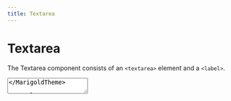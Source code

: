 ```yaml
---
title: Textarea
---
```



# Textarea

The Textarea component consists of an `<textarea>` element and a `<label>`.

<MarigoldTheme>
  <Textarea
    label="Textarea One"
    htmlFor="textareaOne"
    placeholder="Place your text here.."
  />
</MarigoldTheme>

```tsx onlyCode
import { Textarea } from '@marigold/components';
```

<FigmaLink
  to={
    'https://www.figma.com/file/DFKyTGHAoDxOsUBPszLLxP/%F0%9F%8F%B5%EF%B8%8FMarigold?node-id=454%3A1'
  }
/>

## Props

| Property                  | Type      | Default     |
| :------------------------ | :-------- | :---------- |
| `variant` (optional)      | `string`  | `__default` |
| `label`                   | `string`  |             |
| `htmlFor`                 | `string`  |             |
| `error` (optional)        | `boolean` |             |
| `errorMessage` (optional) | `string`  |             |
| `required` (optional)     | `boolean` |             |

## Examples

Default Textarea

```tsx expandCode
<Textarea
  label="Textarea One"
  htmlFor="textareaOne"
  placeholder="Place your text here.."
/>
```

Disabled Textarea

```tsx
<Textarea
  label="Textarea Three"
  htmlFor="textareaThree"
  placeholder="Placeholder disabled"
  disabled
/>
```

Required Textarea

```tsx
<Textarea label="Required Textarea" htmlFor="required" required />
```

Error Textarea

```tsx
<Textarea
  label="Required Textarea with error"
  htmlFor="error"
  required
  error
  errorMessage="Oh no, we have an error!"
/>
```

